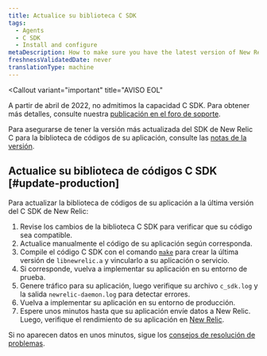 ```yaml
---
title: Actualice su biblioteca C SDK
tags:
  - Agents
  - C SDK
  - Install and configure
metaDescription: How to make sure you have the latest version of New Relic's C SDK for your application's code library.
freshnessValidatedDate: never
translationType: machine
---
```


<Callout
  variant="important"
  title="AVISO EOL"
>
  A partir de abril de 2022, no admitimos la capacidad C SDK. Para obtener más detalles, consulte nuestra [publicación en el foro de soporte](https://discuss.newrelic.com/t/q1-bulk-eol-announcement-fy23/181744).
</Callout>

Para asegurarse de tener la versión más actualizada del SDK de New Relic C para la biblioteca de códigos de su aplicación, consulte las [notas de la versión](/docs/release-notes/agent-release-notes/c-release-notes).

## Actualice su biblioteca de códigos C SDK [#update-production]

Para actualizar la biblioteca de códigos de su aplicación a la última versión del C SDK de New Relic:

1. Revise los cambios de la biblioteca C SDK para verificar que su código sea compatible.
2. Actualice manualmente el código de su aplicación según corresponda.
3. Compile el código C SDK con el comando [`make`](https://github.com/newrelic/c-sdk#building) para crear la última versión de `libnewrelic.a` y vincularlo a su aplicación o servicio.
4. Si corresponde, vuelva a implementar su aplicación en su entorno de prueba.
5. Genere tráfico para su aplicación, luego verifique su archivo `c_sdk.log` y la salida `newrelic-daemon.log` para detectar errores.
6. Vuelva a implementar su aplicación en su entorno de producción.
7. Espere unos minutos hasta que su aplicación envíe datos a New Relic. Luego, verifique el rendimiento de su aplicación en [New Relic](/docs/apm/applications-menu/monitoring/apm-overview-page).

Si no aparecen datos en unos minutos, sigue los [consejos de resolución de problemas](/docs/apm/agents/c-sdk/troubleshooting/no-data-appears-c-sdk).